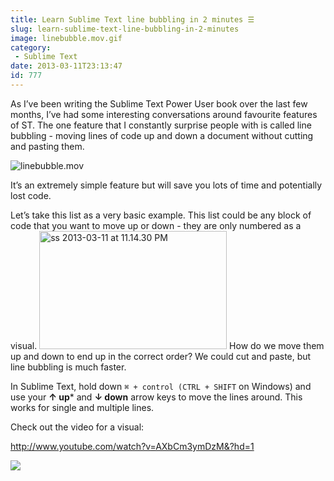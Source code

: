 ```yaml
---
title: Learn Sublime Text line bubbling in 2 minutes ☰
slug: learn-sublime-text-line-bubbling-in-2-minutes
image: linebubble.mov.gif
category:
 - Sublime Text
date: 2013-03-11T23:13:47
id: 777
---
```


As I’ve been writing the Sublime Text Power User book over the last few months, I’ve had some interesting conversations around favourite features of ST. The one feature that I constantly surprise people with is called line bubbling - moving lines of code up and down a document without cutting and pasting them.

<img class="size-full wp-image-778" alt="linebubble.mov" src="linebubble.mov.gif" />

It’s an extremely simple feature but will save you lots of time and potentially lost code.

Let’s take this list as a very basic example. This list could be any block of code that you want to move up or down - they are only numbered as a visual.
<img class="aligncenter size-medium wp-image-783" alt="ss 2013-03-11 at 11.14.30 PM" src="ss-2013-03-11-at-11.14.30-PM-300x189.png" width="300" height="189" />
How do we move them up and down to end up in the correct order? We could cut and paste, but line bubbling is much faster.

In Sublime Text, hold down `⌘ + control (CTRL + SHIFT` on Windows) and use your **↑ up*** and **↓ down** arrow keys to move the lines around. This works for single and multiple lines.

Check out the video for a visual:

http://www.youtube.com/watch?v=AXbCm3ymDzM&?hd=1

<a href="https://sublimetextbook.com/?utm_source=linebubble&utm_medium=banner&utm_campaign=product"><img src="facebook-share2.png" /></a>